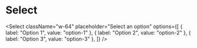 
# Select

<Select
  className="w-64"
  placeholder="Select an option"
  options={[
    { label: "Option 1", value: "option-1" },
    { label: "Option 2", value: "option-2" },
    { label: "Option 3", value: "option-3" },
  ]}
/>
